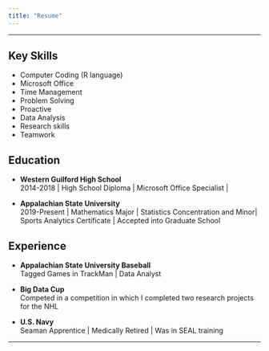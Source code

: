 ```yaml
---
title: "Resume"
---
```


<hr>

## Key Skills

* Computer Coding (R language)
*	Microsoft Office
*	Time Management
*	Problem Solving
*	Proactive
*	Data Analysis
*	Research skills
*	Teamwork

## Education

* **Western Guilford High School** <br>
2014-2018 | High School Diploma | Microsoft Office Specialist | 

* **Appalachian State University** <br>
2019-Present | Mathematics Major | Statistics Concentration and Minor| Sports Analytics Certificate | Accepted into Graduate School

## Experience

* **Appalachian State University Baseball** <br>
Tagged Games in TrackMan | Data Analyst

* **Big Data Cup** <br>
Competed in a competition in which I completed two research projects for the NHL

* **U.S. Navy** <br>
Seaman Apprentice | Medically Retired | Was in SEAL training



<hr>